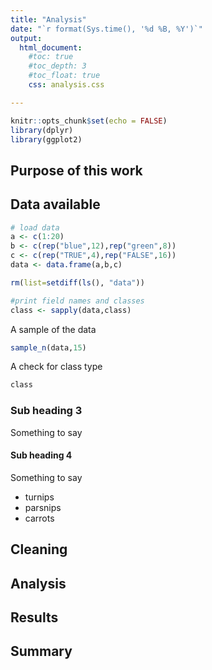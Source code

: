 ```yaml
---
title: "Analysis"
date: "`r format(Sys.time(), '%d %B, %Y')`"
output:
  html_document:
    #toc: true
    #toc_depth: 3
    #toc_float: true
    css: analysis.css

---
```


```r
knitr::opts_chunk$set(echo = FALSE)
library(dplyr)
library(ggplot2)

```

## Purpose of this work

## Data available


```r
# load data
a <- c(1:20)
b <- c(rep("blue",12),rep("green",8))
c <- c(rep("TRUE",4),rep("FALSE",16))
data <- data.frame(a,b,c)

rm(list=setdiff(ls(), "data"))

#print field names and classes
class <- sapply(data,class)
```

A sample of the data

``` r
sample_n(data,15)
```

A check for class type
``` r
class
```

### Sub heading 3
Something to say

#### Sub heading 4
Something to say

* turnips
* parsnips
* carrots

## Cleaning

## Analysis

## Results

## Summary


